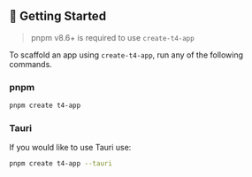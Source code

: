 ## 🚀 Getting Started

> pnpm v8.6+ is required to use `create-t4-app`

To scaffold an app using `create-t4-app`, run any of the following commands.

### **pnpm**

```bash
pnpm create t4-app
```

### **Tauri**

If you would like to use Tauri use:

```bash
pnpm create t4-app --tauri
```

